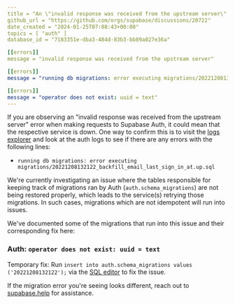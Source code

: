 ```yaml
---
title = "An \"invalid response was received from the upstream server\" error when querying auth"
github_url = "https://github.com/orgs/supabase/discussions/20722"
date_created = "2024-01-25T07:08:43+00:00"
topics = [ "auth" ]
database_id = "7183351e-dba3-484d-83b3-bb89a027e36a"

[[errors]]
message = "invalid response was received from the upstream server"

[[errors]]
message = "running db migrations: error executing migrations/20221208132122_backfill_email_last_sign_in_at.up.sql"

[[errors]]
message = "operator does not exist: uuid = text"
---
```


If you are observing an "invalid response was received from the upstream server" error when making requests to Supabase Auth, it could mean that the respective service is down. One way to confirm this is to visit the [logs explorer](https://supabase.com/dashboard/project/_/logs/explorer) and look at the auth logs to see if there are any errors with the following lines:

- `running db migrations: error executing migrations/20221208132122_backfill_email_last_sign_in_at.up.sql`

We're currently investigating an issue where the tables responsible for keeping track of migrations ran by Auth (`auth.schema_migrations`) are not being restored properly, which leads to the service(s) retrying those migrations. In such cases, migrations which are not idempotent will run into issues.

We've documented some of the migrations that run into this issue and their corresponding fix here:

### Auth: `operator does not exist: uuid = text`

Temporary fix: Run `insert into auth.schema_migrations values ('20221208132122');` via the [SQL editor](https://supabase.com/dashboard/project/_/sql/new) to fix the issue.

If the migration error you're seeing looks different, reach out to [supabase.help](https://supabase.help/) for assistance.
